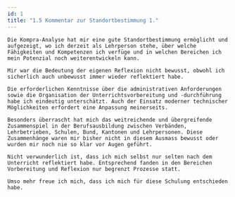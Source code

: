 ```yaml
---
id: 1
title: "1.5 Kommentar zur Standortbestimmung 1."
---
```


    Die Kompra-Analyse hat mir eine gute Standortbestimmung ermöglicht und aufgezeigt, wo ich derzeit als Lehrperson stehe, über welche Fähigkeiten und Kompetenzen ich verfüge und in welchen Bereichen ich mein Potenzial noch weiterentwickeln kann.

    Mir war die Bedeutung der eigenen Reflexion nicht bewusst, obwohl ich sicherlich auch unbewusst immer wieder reflektiert habe.

    Die erforderlichen Kenntnisse über die administrativen Anforderungen sowie die Organisation der Unterrichtsvorbereitung und -durchführung habe ich eindeutig unterschätzt. Auch der Einsatz moderner technischer Möglichkeiten erfordert eine Anpassung meinerseits.

    Besonders überrascht hat mich das weitreichende und übergreifende Zusammenspiel in der Berufsausbildung zwischen Verbänden, Lehrbetrieben, Schulen, Bund, Kantonen und Lehrpersonen. Diese Zusammenhänge waren mir bisher nicht in diesem Ausmass bewusst oder wurden mir noch nie so klar vor Augen geführt.

    Nicht verwunderlich ist, dass ich mich selbst nur selten nach dem Unterricht reflektiert habe. Entsprechend fanden in den Bereichen Vorbereitung und Reflexion nur begrenzt Prozesse statt.

    Umso mehr freue ich mich, dass ich mich für diese Schulung entschieden habe.